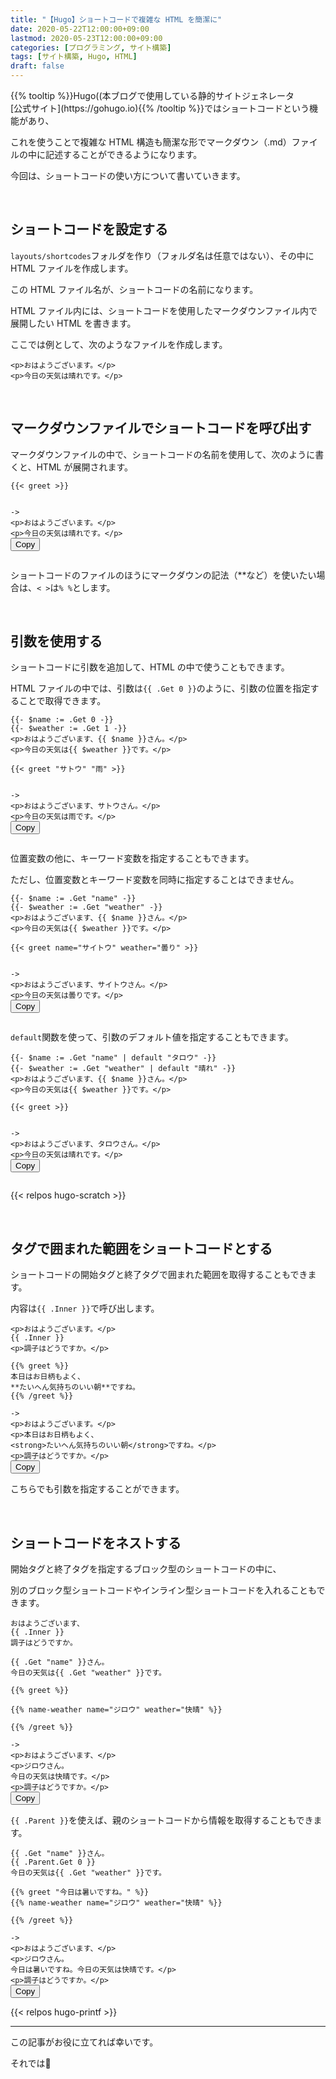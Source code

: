 ```yaml
---
title: "【Hugo】ショートコードで複雑な HTML を簡潔に"
date: 2020-05-22T12:00:00+09:00
lastmod: 2020-05-23T12:00:00+09:00
categories: [プログラミング, サイト構築]
tags: [サイト構築, Hugo, HTML]
draft: false
---
```


<p>
{{% tooltip %}}Hugo((本ブログで使用している静的サイトジェネレータ<br/>[公式サイト](https://gohugo.io){{% /tooltip %}}ではショートコードという機能があり、

これを使うことで複雑な HTML 構造も簡潔な形でマークダウン（.md）ファイルの中に記述することができるようになります。
</p>

今回は、ショートコードの使い方について書いていきます。

<!--more-->

<br/>

## ショートコードを設定する

`layouts/shortcodes`フォルダを作り（フォルダ名は任意ではない）、その中に HTML ファイルを作成します。

この HTML ファイル名が、ショートコードの名前になります。

HTML ファイル内には、ショートコードを使用したマークダウンファイル内で展開したい HTML を書きます。

ここでは例として、次のようなファイルを作成します。

```go-html-template {name="/layouts/shortcodes/greet.html"}
<p>おはようございます。</p>
<p>今日の天気は晴れです。</p>
```

<br/>

## マークダウンファイルでショートコードを呼び出す

マークダウンファイルの中で、ショートコードの名前を使用して、次のように書くと、HTML が展開されます。

<div class="highlight" style="position: relative;"><pre class="chroma"><code class="language-html" data-lang="html"><span>{</span>{< greet >}}

-&gt;
<span class="p">&lt;</span><span class="nt">p</span><span class="p"></span><span class="p">&gt;</span>おはようございます。<span class="p">&lt;</span><span class="p">/</span><span class="nt">p</span><span class="p">&gt;</span>
<span class="p">&lt;</span><span class="nt">p</span><span class="p"></span><span class="p">&gt;</span>今日の天気は晴れです。<span class="p">&lt;</span><span class="p">/</span><span class="nt">p</span><span class="p">&gt;</span>
</code><button class="copy-button" type="button">Copy</button></pre></div>

ショートコードのファイルのほうにマークダウンの記法（**など）を使いたい場合は、`< >`は`% %`とします。

<br/>

## 引数を使用する

ショートコードに引数を追加して、HTML の中で使うこともできます。

HTML ファイルの中では、引数は`{{ .Get 0 }}`のように、引数の位置を指定することで取得できます。

```go-html-template {name="/layouts/shortcodes/greet.html"}
{{- $name := .Get 0 -}}
{{- $weather := .Get 1 -}}
<p>おはようございます、{{ $name }}さん。</p>
<p>今日の天気は{{ $weather }}です。</p>
```

<div class="highlight" style="position: relative;"><pre class="chroma"><code class="language-html" data-lang="html"><span>{</span>{< greet "サトウ" "雨" >}}

-&gt;
<span class="p">&lt;</span><span class="nt">p</span><span class="p"></span><span class="p">&gt;</span>おはようございます、サトウさん。<span class="p">&lt;</span><span class="p">/</span><span class="nt">p</span><span class="p">&gt;</span>
<span class="p">&lt;</span><span class="nt">p</span><span class="p"></span><span class="p">&gt;</span>今日の天気は雨です。<span class="p">&lt;</span><span class="p">/</span><span class="nt">p</span><span class="p">&gt;</span>
</code><button class="copy-button" type="button">Copy</button></pre></div>

位置変数の他に、キーワード変数を指定することもできます。

ただし、位置変数とキーワード変数を同時に指定することはできません。

```go-html-template {name="/layouts/shortcodes/greet.html"}
{{- $name := .Get "name" -}}
{{- $weather := .Get "weather" -}}
<p>おはようございます、{{ $name }}さん。</p>
<p>今日の天気は{{ $weather }}です。</p>
```

<div class="highlight" style="position: relative;"><pre class="chroma"><code class="language-html" data-lang="html"><span>{</span>{< greet name="サイトウ" weather="曇り" >}}

-&gt;
<span class="p">&lt;</span><span class="nt">p</span><span class="p"></span><span class="p">&gt;</span>おはようございます、サイトウさん。<span class="p">&lt;</span><span class="p">/</span><span class="nt">p</span><span class="p">&gt;</span>
<span class="p">&lt;</span><span class="nt">p</span><span class="p"></span><span class="p">&gt;</span>今日の天気は曇りです。<span class="p">&lt;</span><span class="p">/</span><span class="nt">p</span><span class="p">&gt;</span>
</code><button class="copy-button" type="button">Copy</button></pre></div>

`default`関数を使って、引数のデフォルト値を指定することもできます。

```go-html-template {name="/layouts/shortcodes/greet.html"}
{{- $name := .Get "name" | default "タロウ" -}}
{{- $weather := .Get "weather" | default "晴れ" -}}
<p>おはようございます、{{ $name }}さん。</p>
<p>今日の天気は{{ $weather }}です。</p>
```

<div class="highlight" style="position: relative;"><pre class="chroma"><code class="language-html" data-lang="html"><span>{</span>{< greet >}}

-&gt;
<span class="p">&lt;</span><span class="nt">p</span><span class="p"></span><span class="p">&gt;</span>おはようございます、タロウさん。<span class="p">&lt;</span><span class="p">/</span><span class="nt">p</span><span class="p">&gt;</span>
<span class="p">&lt;</span><span class="nt">p</span><span class="p"></span><span class="p">&gt;</span>今日の天気は晴れです。<span class="p">&lt;</span><span class="p">/</span><span class="nt">p</span><span class="p">&gt;</span>
</code><button class="copy-button" type="button">Copy</button></pre></div>

{{< relpos hugo-scratch >}}

<br/>

## タグで囲まれた範囲をショートコードとする

ショートコードの開始タグと終了タグで囲まれた範囲を取得することもできます。

内容は`{{ .Inner }}`で呼び出します。

```go-html-template {name="/layouts/shortcodes/greet.html"}
<p>おはようございます。</p>
{{ .Inner }}
<p>調子はどうですか。</p>
```

<div class="highlight" style="position: relative;"><pre class="chroma"><code class="language-html" data-lang="html"><span>{</span>{% greet %}}
本日はお日柄もよく、
**たいへん気持ちのいい朝**ですね。
<span>{</span>{% /greet %}}<br/>
-&gt;
<span class="p">&lt;</span><span class="nt">p</span><span class="p"></span><span class="p">&gt;</span>おはようございます。<span class="p">&lt;</span><span class="p">/</span><span class="nt">p</span><span class="p">&gt;</span>
<span class="p">&lt;</span><span class="nt">p</span><span class="p"></span><span class="p">&gt;</span>本日はお日柄もよく、
<span class="p">&lt;</span><span class="nt">strong</span><span class="p"></span><span class="p">&gt;</span>たいへん気持ちのいい朝<span class="p">&lt;</span><span class="p">/</span><span class="nt">strong</span><span class="p">&gt;</span>ですね。<span class="p">&lt;</span><span class="p">/</span><span class="nt">p</span><span class="p">&gt;</span>
<span class="p">&lt;</span><span class="nt">p</span><span class="p"></span><span class="p">&gt;</span>調子はどうですか。<span class="p">&lt;</span><span class="p">/</span><span class="nt">p</span><span class="p">&gt;</span>
</code><button class="copy-button" type="button">Copy</button></pre></div>

こちらでも引数を指定することができます。

<br/>

## ショートコードをネストする

開始タグと終了タグを指定するブロック型のショートコードの中に、

別のブロック型ショートコードやインライン型ショートコードを入れることもできます。

```go-html-template {name="/layouts/shortcodes/greet.html"}
おはようございます、
{{ .Inner }}
調子はどうですか。
```

```go-html-template {name="/layouts/shortcodes/name-weather.html"}
{{ .Get "name" }}さん。
今日の天気は{{ .Get "weather" }}です。
```

<div class="highlight" style="position: relative;"><pre class="chroma"><code class="language-html" data-lang="html"><span>{</span>{% greet %}}<br/>
<span>{</span>{% name-weather name="ジロウ" weather="快晴" %}}<br/>
<span>{</span>{% /greet %}}<br/>
-&gt;
<span class="p">&lt;</span><span class="nt">p</span><span class="p"></span><span class="p">&gt;</span>おはようございます、<span class="p">&lt;</span><span class="p">/</span><span class="nt">p</span><span class="p">&gt;</span>
<span class="p">&lt;</span><span class="nt">p</span><span class="p"></span><span class="p">&gt;</span>ジロウさん。
今日の天気は快晴です。<span class="p">&lt;</span><span class="p">/</span><span class="nt">p</span><span class="p">&gt;</span>
<span class="p">&lt;</span><span class="nt">p</span><span class="p"></span><span class="p">&gt;</span>調子はどうですか。<span class="p">&lt;</span><span class="p">/</span><span class="nt">p</span><span class="p">&gt;</span>
</code><button class="copy-button" type="button">Copy</button></pre></div>

`{{ .Parent }}`を使えば、親のショートコードから情報を取得することもできます。

```go-html-template {name="/layouts/shortcodes/name-weather.html", hl_lines=[2]}
{{ .Get "name" }}さん。
{{ .Parent.Get 0 }}
今日の天気は{{ .Get "weather" }}です。
```

<div class="highlight" style="position: relative;"><pre class="chroma"><code class="language-html" data-lang="html"><span class="hl"><span>{</span>{% greet <span class="mark">"今日は暑いですね。"</span> %}}</span>
<span>{</span>{% name-weather name="ジロウ" weather="快晴" %}}<br/>
<span>{</span>{% /greet %}}<br/>
-&gt;
<span class="p">&lt;</span><span class="nt">p</span><span class="p"></span><span class="p">&gt;</span>おはようございます、<span class="p">&lt;</span><span class="p">/</span><span class="nt">p</span><span class="p">&gt;</span>
<span class="p">&lt;</span><span class="nt">p</span><span class="p"></span><span class="p">&gt;</span>ジロウさん。
<span class="hl">今日は暑いですね。</span>今日の天気は快晴です。<span class="p">&lt;</span><span class="p">/</span><span class="nt">p</span><span class="p">&gt;</span>
<span class="p">&lt;</span><span class="nt">p</span><span class="p"></span><span class="p">&gt;</span>調子はどうですか。<span class="p">&lt;</span><span class="p">/</span><span class="nt">p</span><span class="p">&gt;</span>
</code><button class="copy-button" type="button">Copy</button></pre></div>

{{< relpos hugo-printf >}}

---

この記事がお役に立てれば幸いです。

それでは:wave:
